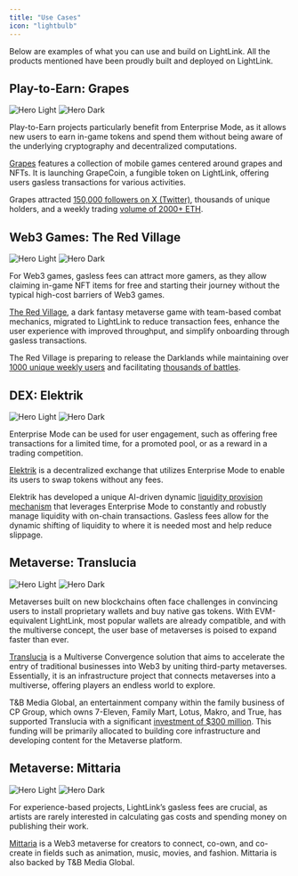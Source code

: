 ```yaml
---
title: "Use Cases"
icon: "lightbulb"
---
```


Below are examples of what you can use and build on LightLink. All the products mentioned have been proudly built and deployed on LightLink.

## Play-to-Earn: Grapes

<img
  className="block dark:hidden"
  src="../images/grapes-banner.svg"
  alt="Hero Light"
/>
<img
  className="hidden dark:block"
  src="../images/grapes-banner.svg"
  alt="Hero Dark"
/>

Play-to-Earn projects particularly benefit from Enterprise Mode, as it allows new users to earn in-game tokens and spend them without being aware of the underlying cryptography and decentralized computations.

[Grapes](https://www.joingrapes.com/grapecoin) features a collection of mobile games centered around grapes and NFTs. It is launching GrapeCoin, a fungible token on LightLink, offering users gasless transactions for various activities.

Grapes attracted [150,000 followers on X (Twitter)](https://twitter.com/joingrapes), thousands of unique holders, and a weekly trading [volume of 2000+ ETH](https://blur.io/collection/the-grapes).

## Web3 Games: The Red Village

<img
  className="block dark:hidden"
  src="../images/trv-banner.svg"
  alt="Hero Light"
/>
<img
  className="hidden dark:block"
  src="../images/trv-banner.svg"
  alt="Hero Dark"
/>

For Web3 games, gasless fees can attract more gamers, as they allow claiming in-game NFT items for free and starting their journey without the typical high-cost barriers of Web3 games.

[The Red Village](https://theredvillage.com/), a dark fantasy metaverse game with team-based combat mechanics, migrated to LightLink to reduce transaction fees, enhance the user experience with improved throughput, and simplify onboarding through gasless transactions.

The Red Village is preparing to release the Darklands while maintaining over [1000 unique weekly users](https://dappradar.com/dapp/the-red-village?range-ds=30d&range-ha=1y) and facilitating [thousands of battles](https://theredvillage.com/leaderboards).

## DEX: Elektrik

<img
  className="block dark:hidden"
  src="../images/elektrik-banner.svg"
  alt="Hero Light"
/>
<img
  className="hidden dark:block"
  src="../images/elektrik-banner.svg"
  alt="Hero Dark"
/>

Enterprise Mode can be used for user engagement, such as offering free transactions for a limited time, for a promoted pool, or as a reward in a trading competition.

[Elektrik](https://elektrik.network/) is a decentralized exchange that utilizes Enterprise Mode to enable its users to swap tokens without any fees.

Elektrik has developed a unique AI-driven dynamic [liquidity provision mechanism](https://medium.com/@ElektrikNetwork/dynamic-liquidity-provision-ai-powered-capital-efficiency-d777282cfb44) that leverages Enterprise Mode to constantly and robustly manage liquidity with on-chain transactions. Gasless fees allow for the dynamic shifting of liquidity to where it is needed most and help reduce slippage.

## Metaverse: Translucia

<img
  className="block dark:hidden"
  src="../images/translucia-banner.svg"
  alt="Hero Light"
/>
<img
  className="hidden dark:block"
  src="../images/translucia-banner.svg"
  alt="Hero Dark"
/>

Metaverses built on new blockchains often face challenges in convincing users to install proprietary wallets and buy native gas tokens. With EVM-equivalent LightLink, most popular wallets are already compatible, and with the multiverse concept, the user base of metaverses is poised to expand faster than ever.

[Translucia](https://www.translucia.com/) is a Multiverse Convergence solution that aims to accelerate the entry of traditional businesses into Web3 by uniting third-party metaverses. Essentially, it is an infrastructure project that connects metaverses into a multiverse, offering players an endless world to explore.

T&B Media Global, an entertainment company within the family business of CP Group, which owns 7-Eleven, Family Mart, Lotus, Makro, and True, has supported Translucia with a significant [investment of $300 million](https://www.tandbmediaglobal.com/post/t-b-launches-translucia-metaverse-a-major-virtual-world-project-and-partnered-with-mqdc). This funding will be primarily allocated to building core infrastructure and developing content for the Metaverse platform.

## Metaverse: Mittaria

<img
  className="block dark:hidden"
  src="../images/mittaria-banner.svg"
  alt="Hero Light"
/>
<img
  className="hidden dark:block"
  src="../images/mittaria-banner.svg"
  alt="Hero Dark"
/>

For experience-based projects, LightLink’s gasless fees are crucial, as artists are rarely interested in calculating gas costs and spending money on publishing their work.

[Mittaria](https://mittaria.io/) is a Web3 metaverse for creators to connect, co-own, and co-create in fields such as animation, music, movies, and fashion. Mittaria is also backed by T&B Media Global.
